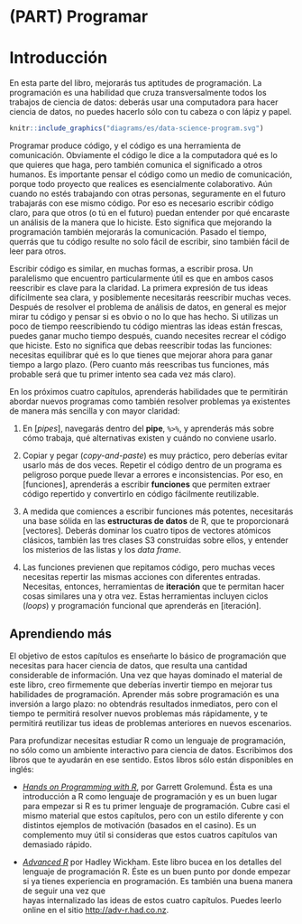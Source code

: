 # (PART) Programar {-}

# Introducción {#programar-intro}

En esta parte del libro, mejorarás tus aptitudes de programación. La programación es una habilidad que cruza transversalmente todos los trabajos de ciencia de datos: deberás usar una computadora para hacer ciencia de datos, no puedes hacerlo sólo con tu cabeza o con lápiz y papel.

```r
knitr::include_graphics("diagrams/es/data-science-program.svg")
```

Programar produce código, y el código es una herramienta de comunicación. Obviamente el código le dice a la computadora qué es lo que quieres que haga, pero también comunica el significado a otros humanos. Es importante pensar el código como un medio de comunicación, porque todo proyecto que realices es esencialmente colaborativo.  Aún cuando no estés trabajando con otras personas, seguramente en el futuro trabajarás con ese mismo código.  Por eso es necesario escribir código claro, para que otros (o tú en el futuro) puedan entender por qué encaraste un análisis de la manera que lo hiciste. Esto significa que mejorando la programación también mejorarás la comunicación. Pasado el tiempo, querrás que tu código resulte no solo fácil de escribir, sino también fácil de leer para otros.     

Escribir código es similar,  en muchas formas, a escribir prosa. Un paralelismo que encuentro particularmente útil es que en ambos casos reescribir es clave para la claridad. La primera expresión de tus ideas difícilmente sea clara, y posiblemente necesitarás reescribir muchas veces. Después de resolver el problema de análisis de datos, en general es mejor mirar tu código y pensar si es obvio o no lo que has hecho.  Si utilizas un poco de tiempo reescribiendo tu código mientras las ideas están frescas, puedes ganar mucho tiempo después, cuando necesites recrear el código que hiciste. Esto no significa que debas reescribir todas las funciones: necesitas equilibrar qué es lo que tienes que mejorar ahora para ganar tiempo a largo plazo. (Pero cuanto más reescribas tus funciones, más probable será que tu primer intento sea cada vez más claro).

En los próximos cuatro capítulos, aprenderás habilidades que te permitirán abordar nuevos programas como también resolver problemas ya existentes de manera más sencilla y con mayor claridad:

1.  En [_pipes_], navegarás dentro del __pipe__, `%>%`, y aprenderás más sobre cómo trabaja, qué alternativas existen y cuándo no conviene usarlo.

2.  Copiar y pegar (_copy-and-paste_) es muy práctico, pero deberías evitar usarlo más de dos veces. Repetir el código dentro de un programa es peligroso porque puede llevar a errores e inconsistencias. Por eso, en [funciones], aprenderás a escribir __funciones__ que permiten extraer código repertido y convertirlo en código fácilmente reutilizable.

3.  A medida que comiences a escribir funciones más potentes, necesitarás una base sólida en las __estructuras de datos__ de R, que te proporcionará [vectores]. Deberás dominar los cuatro tipos de vectores atómicos clásicos, también las tres clases S3 construídas sobre ellos, y entender los misterios de las listas y los _data frame_.

4.  Las funciones previenen que repitamos código, pero muchas veces necesitas repertir las mismas acciones con diferentes entradas. Necesitas, entonces, herramientas de __iteración__ que te permitan hacer cosas similares una y otra vez. Estas herramientas incluyen ciclos (_loops_) y programación funcional que aprenderás en [iteración].

## Aprendiendo más

El objetivo de estos capítulos es enseñarte lo básico de programación que necesitas para hacer ciencia de datos, que resulta una cantidad considerable de información. Una vez que hayas dominado el material de este libro, creo firmemente que deberías  invertir tiempo en mejorar tus habilidades de programación. Aprender más sobre programación es una inversión a largo plazo: no obtendrás resultados inmediatos, pero con el tiempo te permitirá resolver nuevos problemas más rápidamente, y te permitirá reutilizar tus ideas de problemas anteriores en nuevos escenarios.

Para profundizar necesitas estudiar R como un lenguaje de programación, no sólo como un ambiente interactivo para ciencia de datos. Escribimos dos libros que te ayudarán en ese sentido. Estos libros sólo están disponibles en inglés:

* [_Hands on Programming with R_](https://amzn.com/1449359019),
  por Garrett Grolemund. Ésta es una introducción a R como lenguaje de programación
  y es un buen lugar para empezar si R es tu primer lenguaje de programación. Cubre
  casi el mismo material que estos capítulos, pero con un estilo diferente y con
  distintos ejemplos de motivación (basados en el casino). Es un complemento muy útil
  si consideras que estos cuatros capítulos van demasiado rápido.

* [_Advanced R_](https://amzn.com/1466586966) por Hadley Wickham. Este libro bucea en los
  detalles del lenguaje de programación R. Éste es un buen punto por donde empezar si
  ya tienes experiencia en programación. Es también una buena manera de seguir una vez que  
  hayas internalizado las ideas de estos cuatro capítulos. Puedes leerlo online en el sitio
  <http://adv-r.had.co.nz>.
